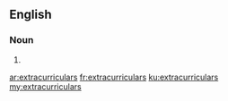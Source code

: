 ==English==

===Noun===
{{head|en|noun plural form}}

# {{plural of|extracurricular|lang=en}}

[[ar:extracurriculars]]
[[fr:extracurriculars]]
[[ku:extracurriculars]]
[[my:extracurriculars]]
